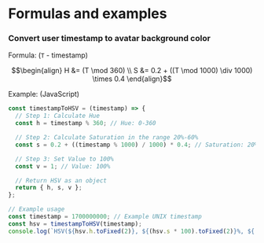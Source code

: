 # Formulas and examples

### Convert user timestamp to avatar background color

Formula: (`T` - timestamp)

```math
\begin{align}
H &= (T \mod 360) \\
S &= 0.2 + ((T \mod 1000) \div 1000) \times 0.4
\end{align}
```

Example: (JavaScript)

```js
const timestampToHSV = (timestamp) => {
  // Step 1: Calculate Hue
  const h = timestamp % 360; // Hue: 0-360

  // Step 2: Calculate Saturation in the range 20%-60%
  const s = 0.2 + ((timestamp % 1000) / 1000) * 0.4; // Saturation: 20%-60%

  // Step 3: Set Value to 100%
  const v = 1; // Value: 100%

  // Return HSV as an object
  return { h, s, v };
};

// Example usage
const timestamp = 1700000000; // Example UNIX timestamp
const hsv = timestampToHSV(timestamp);
console.log(`HSV(${hsv.h.toFixed(2)}, ${(hsv.s * 100).toFixed(2)}%, ${(hsv.v * 100).toFixed(2)}%)`);
```
